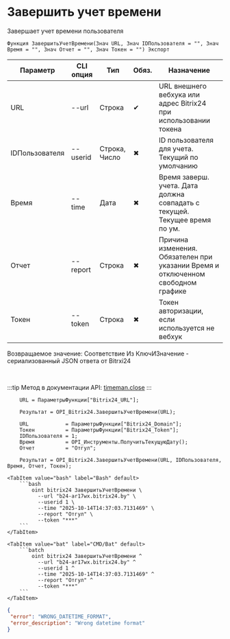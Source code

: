 ﻿---
sidebar_position: 7
description: Завершить учет времени и другие функции для работы с Bitrix24 в Открытом пакете интеграций - бесплатной open-source библиотеке интеграций для 1С:Предприятие 8, OneScript и CLI
keywords: [1C, 1С, 1С:Предприятие, 1С:Предприятие 8.3, API, Интеграция, Сервисы, Обмен, OneScript, CLI, Bitrix24]
---


# Завершить учет времени
 Завершает учет времени пользователя



`Функция ЗавершитьУчетВремени(Знач URL, Знач IDПользователя = "", Знач Время = "", Знач Отчет = "", Знач Токен = "") Экспорт`

  | Параметр | CLI опция | Тип | Обяз. | Назначение |
  |-|-|-|-|-|
  | URL | --url | Строка | &#x2714; | URL внешнего вебхука или адрес Bitrix24 при использовании токена |
  | IDПользователя | --userid | Строка, Число | &#x2716; | ID пользователя для учета. Текущий по умолчанию |
  | Время | --time | Дата | &#x2716; | Время заверш. учета. Дата должна совпадать с текущей. Текущее время по ум. |
  | Отчет | --report | Строка | &#x2716; | Причина изменения. Обязателен при указании Время и отключенном свободном графике |
  | Токен | --token | Строка | &#x2716; | Токен авторизации, если используется не вебхук |

  
  Возвращаемое значение:   Соответствие Из КлючИЗначение - сериализованный JSON ответа от Bitrxi24

<br/>

:::tip
Метод в документации API: [timeman.close](https://dev.1c-bitrix.ru/rest_help/timeman/base/timeman_close.php)
:::
<br/>


```bsl title="Пример использования для 1С:Предприятие/OneScript"
    URL = ПараметрыФункции["Bitrix24_URL"];

    Результат = OPI_Bitrix24.ЗавершитьУчетВремени(URL);

    URL            = ПараметрыФункции["Bitrix24_Domain"];
    Токен          = ПараметрыФункции["Bitrix24_Token"];
    IDПользователя = 1;
    Время          = OPI_Инструменты.ПолучитьТекущуюДату();
    Отчет          = "Отгул";

    Результат = OPI_Bitrix24.ЗавершитьУчетВремени(URL, IDПользователя, Время, Отчет, Токен);
```
    

 <Tabs>
  
    <TabItem value="bash" label="Bash" default>
        ```bash
            oint bitrix24 ЗавершитьУчетВремени \
              --url "b24-ar17wx.bitrix24.by" \
              --userid 1 \
              --time "2025-10-14T14:37:03.7131469" \
              --report "Отгул" \
              --token "***"
        ```
    </TabItem>
  
    <TabItem value="bat" label="CMD/Bat" default>
        ```batch
            oint bitrix24 ЗавершитьУчетВремени ^
              --url "b24-ar17wx.bitrix24.by" ^
              --userid 1 ^
              --time "2025-10-14T14:37:03.7131469" ^
              --report "Отгул" ^
              --token "***"
        ```
    </TabItem>
</Tabs>


```json title="Результат"
{
 "error": "WRONG_DATETIME_FORMAT",
 "error_description": "Wrong datetime format"
}
```
